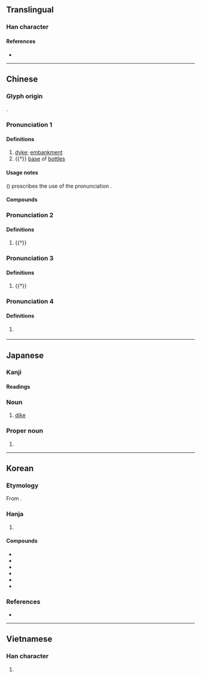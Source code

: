 {{character info}}
==Translingual==

===Han character===
{{Han char|rn=32|rad=土|as=09|sn=12|four=46181|canj=GAMO|ids=⿰土是}}

====References====
* {{Han ref|kx=0233.200|dkj=05259|dj=0470.360|hdz=10463.010|uh=5824|ud=22564|bh=B3F6|bd=46070}}

----

==Chinese==
{{zh-forms|alt=*隄}}

===Glyph origin===
{{Han etym}}
{{Han compound|土|是|ls=psc|c1=s|c2=p|t1=soil}}.

===Pronunciation 1===
{{zh-pron
|m=堤
|c=tai4
|mn=thê
|mc=2
|oc=1
|cat=n
}}

====Definitions====
{{zh-hanzi}}

# [[dyke]]; [[embankment]]
# {{†}} [[base]] of [[bottle]]s

====Usage notes====
''{{w|Xiandai Hanyu Guifan Cidian}}'' ({{w2|zh|pref=《|现代汉语规范词典|suf=》}}) proscribes the use of the pronunciation {{m|cmn|tí}}.

====Compounds====
{{zh-der|土堤|圩堤|埂堤|堤壩|堤封|堤岸|堤防|汴堤|決堤|河堤|海堤|白公堤|白堤|築堤|群蟻潰堤|自然堤|范公堤|西堤|長堤|防沙堤|防波堤|須菩堤|堤堰|梓楠堤|新堤口|新堤|斗湖堤|橫堤|下河堤|中河堤|上河堤}}

===Pronunciation 2===
{{zh-pron
|m=tǐ
|mc=3
|oc=2
|cat=v
}}

====Definitions====
{{zh-hanzi}}

# {{†}} {{zh-alt-form|坁|to [[stop]]}}

===Pronunciation 3===
{{zh-pron
|m=shí,tí,1nb=Mainland,2nb=Taiwan
|mc=1
|oc=3
|cat=a
}}

====Definitions====
{{zh-hanzi}}

# {{†}} {{zh-only|堤封|in [[total]]; [[approximately]]}}

===Pronunciation 4===
{{zh-pron
|m=wéi
|cat=
}}

====Definitions====
{{zh-hanzi}}

# {{zh-hg}} {{zh-used2|p}}

{{zh-cat|Intermediate}}

----

==Japanese==

===Kanji===
{{ja-kanji|grade=c|rs=土09}}

====Readings====
{{ja-readings
|goon=たい
|kanon=てい
|kun=つつみ-
}}

===Noun===
{{ja-noun|つつみ}}

# [[dike]]

===Proper noun===
{{ja-pos|つつみ|proper}}

# {{surname|ja|sort=つつみ}}

----

==Korean==

===Etymology===
From {{der|ko|ltc|-}} {{ltc-l|堤|id=2}}. {{hanja-hunmong|뎨|tyey|地理#상06B}}

===Hanja===
{{ko-hanja-search}}
{{ko-hanja|둑|제}}

# {{hanja form of|제|[[dyke]]; [[embankment]]}}

====Compounds====
{{der-top3|Compounds}}
* {{ko-l|제방|堤防}}
* {{ko-l|언제|堰堤}}
* {{ko-l|^김제|金堤}}
* {{ko-l|^제천|堤川}}
* {{ko-l|방조제|防潮堤}}
* {{ko-l|방파제|防波堤}}
{{der-bottom}}

===References===
* {{R:hanjadoc|1881}}

----

==Vietnamese==

===Han character===
{{vi-readings|reading=chỉ, đê|rs=土09}}

# {{rfdef|vi|sort=土09}}